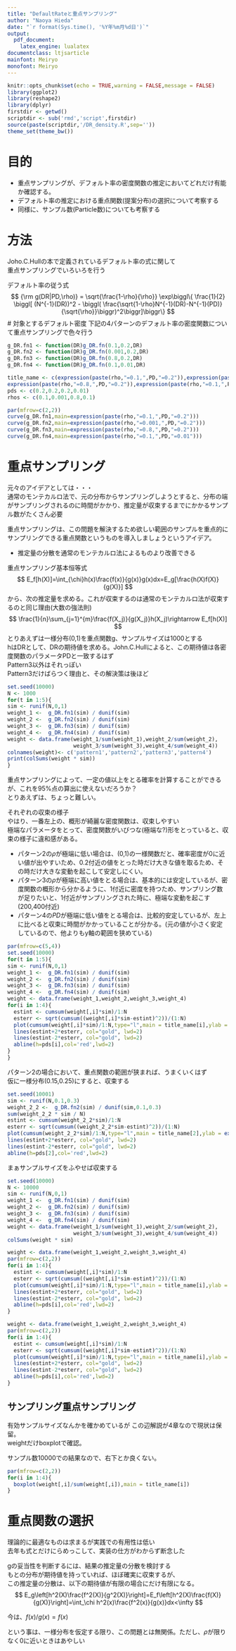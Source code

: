 ```yaml
---
title: "DefaultRateと重点サンプリング"
author: "Naoya Hieda"
date: "`r format(Sys.time(), '%Y年%m月%d日')`"
output:
  pdf_document:
    latex_engine: lualatex
documentclass: ltjsarticle
mainfont: Meiryo
monofont: Meiryo
---
```


```r
knitr::opts_chunk$set(echo = TRUE,warning = FALSE,message = FALSE)
library(ggplot2)
library(reshape2)
library(dplyr)
firstdir <- getwd()
scriptdir <- sub('rmd','script',firstdir)
source(paste(scriptdir,'/DR_density.R',sep=''))
theme_set(theme_bw())
```

# 目的
- 重点サンプリングが、デフォルト率の密度関数の推定においてどれだけ有能か確認する。
- デフォルト率の推定における重点関数(提案分布)の選択について考察する
- 同様に、サンプル数(Particle数)についても考察する

# 方法 
Joho.C.Hullの本で定義されているデフォルト率の式に関して  
重点サンプリングでいろいろを行う

デフォルト率の従う式
$$
{\rm g(DR|PD,\rho)} = \sqrt{\frac{1-\rho}{\rho}} \exp\biggl\{ \frac{1}{2} \biggl[ (N^{-1}(DR))^2 - \biggl( \frac{\sqrt{1-\rho}N^{-1}(DR)-N^{-1}(PD)}{\sqrt{\rho}}\biggr)^2\biggr]\biggr\}
$$
# 対象とするデフォルト密度
下記の4パターンのデフォルト率の密度関数について重点サンプリングで色々行う
```r
g_DR.fn1 <- function(DR)g_DR.fn(0.1,0.2,DR)
g_DR.fn2 <- function(DR)g_DR.fn(0.001,0.2,DR)
g_DR.fn3 <- function(DR)g_DR.fn(0.8,0.2,DR)
g_DR.fn4 <- function(DR)g_DR.fn(0.1,0.01,DR)

title_name <- c(expression(paste(rho,"=0.1,",PD,"=0.2")),expression(paste(rho,"=0.001,",PD,"=0.2")),
expression(paste(rho,"=0.8,",PD,"=0.2")),expression(paste(rho,"=0.1,",PD,"=0.01")))
pds <- c(0.2,0.2,0.2,0.01)
rhos <- c(0.1,0.001,0.8,0.1)

par(mfrow=c(2,2))
curve(g_DR.fn1,main=expression(paste(rho,"=0.1,",PD,"=0.2")))
curve(g_DR.fn2,main=expression(paste(rho,"=0.001,",PD,"=0.2")))
curve(g_DR.fn3,main=expression(paste(rho,"=0.8,",PD,"=0.2")))
curve(g_DR.fn4,main=expression(paste(rho,"=0.1,",PD,"=0.01")))
```


# 重点サンプリング

元々のアイデアとしては・・・  
通常のモンテカルロ法で、元の分布からサンプリングしようとすると、分布の端がサンプリングされるのに時間がかかり、推定量が収束するまでにかかるサンプル数がたくさん必要

重点サンプリングは、この問題を解決するため欲しい範囲のサンプルを重点的にサンプリングできる重点関数というものを導入しましょうというアイデア。

- 推定量の分散を通常のモンテカルロ法によるものより改善できる

重点サンプリング基本恒等式
$$
E_f[h(X)]=\int_{\chi}h(x)\frac{f(x)}{g(x)}g(x)dx=E_g[\frac{h(X)f(X)}{g(X)}]
$$
から、次の推定量を求める。これが収束するのは通常のモンテカルロ法が収束するのと同じ理由(大数の強法則)
$$
\frac{1}{n}\sum_{j=1}^{m}\frac{f(X_j)}{g(X_j)}h(X_j)\rightarrow E_f[h(X)]
$$
とりあえずは一様分布(0,1)を重点関数g、サンプルサイズは1000とする  
hはDRとして、DRの期待値を求める。John.C.Hullによると、この期待値は各密度関数のパラメータPDと一致するはず  
Pattern3以外はそれっぽい  
Pattern3だけばらつく理由と、その解決策は後ほど
```r
set.seed(10000)
N <- 1000
for(t in 1:5){
sim <- runif(N,0,1)
weight_1 <-  g_DR.fn1(sim) / dunif(sim)
weight_2 <-  g_DR.fn2(sim) / dunif(sim)
weight_3 <-  g_DR.fn3(sim) / dunif(sim)
weight_4 <-  g_DR.fn4(sim) / dunif(sim)
weight <- data.frame(weight_1/sum(weight_1),weight_2/sum(weight_2),
                     weight_3/sum(weight_3),weight_4/sum(weight_4))
colnames(weight)<- c('pattern1','pattern2','pattern3','pattern4')
print(colSums(weight * sim))
}
```

重点サンプリングによって、一定の値以上をとる確率を計算することができるが、これを95%点の算出に使えないだろうか？  
とりあえずは、ちょっと難しい。

それぞれの収束の様子  
やはり、一番左上の、概形が綺麗な密度関数は、収束しやすい  
極端なパラメータをとって、密度関数がいびつな(極端な?)形をとっていると、収束の様子に違和感がある。

- パターン2の$\rho$が極端に低い場合は、(0,1)の一様関数だと、確率密度が0に近い値が出やすいため、0.2付近の値をとった時だけ大きな値を取るため、その時だけ大きな変動を起こして安定しにくい。  
- パターン3の$\rho$が極端に高い値をとる場合は、基本的には安定しているが、密度関数の概形から分かるように、1付近に密度を持つため、サンプリング数が足りたいと、1付近がサンプリングされた時に、極端な変動を起こす(200,400付近)  
- パターン4の$PD$が極端に低い値をとる場合は、比較的安定しているが、左上に比べると収束に時間がかかっていることが分かる。(元の値が小さく安定しているので、他よりもy軸の範囲を狭めている)
```r
par(mfrow=c(5,4))
set.seed(10000)
for(t in 1:5){
sim <- runif(N,0,1)
weight_1 <-  g_DR.fn1(sim) / dunif(sim)
weight_2 <-  g_DR.fn2(sim) / dunif(sim)
weight_3 <-  g_DR.fn3(sim) / dunif(sim)
weight_4 <-  g_DR.fn4(sim) / dunif(sim)
weight <- data.frame(weight_1,weight_2,weight_3,weight_4)
for(i in 1:4){
  estint <- cumsum(weight[,i]*sim)/1:N
  esterr <- sqrt(cumsum((weight[,i]*sim-estint)^2))/(1:N)
  plot(cumsum(weight[,i]*sim)/1:N,type="l",main = title_name[i],ylab = expression(E[DR]),ylim = c(pds[i]/1.5,pds[i]*1.5))
  lines(estint+2*esterr, col="gold", lwd=2)
  lines(estint-2*esterr, col="gold", lwd=2)
  abline(h=pds[i],col='red',lwd=2)
}
}
```

パターン2の場合において、重点関数の範囲が狭まれば、うまくいくはず  
仮に一様分布(0.15,0.25)にすると、収束する
```r
set.seed(10001)
sim <- runif(N,0.1,0.3)
weight_2_2 <-  g_DR.fn2(sim) / dunif(sim,0.1,0.3)
sum(weight_2_2 * sim / N)
estint <- cumsum(weight_2_2*sim)/1:N
esterr <- sqrt(cumsum((weight_2_2*sim-estint)^2))/(1:N)
plot(cumsum(weight_2_2*sim)/1:N,type="l",main = title_name[2],ylab = expression(E[DR]),ylim = c(pds[2]/1.5,pds[2]*1.5))
lines(estint+2*esterr, col="gold", lwd=2)
lines(estint-2*esterr, col="gold", lwd=2)
abline(h=pds[2],col='red',lwd=2)
```

まぁサンプルサイズをふやせば収束する
```r
set.seed(10000)
N <- 10000
sim <- runif(N,0,1)
weight_1 <-  g_DR.fn1(sim) / dunif(sim)
weight_2 <-  g_DR.fn2(sim) / dunif(sim)
weight_3 <-  g_DR.fn3(sim) / dunif(sim)
weight_4 <-  g_DR.fn4(sim) / dunif(sim)
weight <- data.frame(weight_1/sum(weight_1),weight_2/sum(weight_2),
                     weight_3/sum(weight_3),weight_4/sum(weight_4))
colSums(weight * sim)

weight <- data.frame(weight_1,weight_2,weight_3,weight_4)
par(mfrow=c(2,2))
for(i in 1:4){
  estint <- cumsum(weight[,i]*sim)/1:N
  esterr <- sqrt(cumsum((weight[,i]*sim-estint)^2))/(1:N)
  plot(cumsum(weight[,i]*sim)/1:N,type="l",main = title_name[i],ylab = expression(E[DR]),ylim = c(pds[i]/1.5,pds[i]*1.5))
  lines(estint+2*esterr, col="gold", lwd=2)
  lines(estint-2*esterr, col="gold", lwd=2)
  abline(h=pds[i],col='red',lwd=2)
}

weight <- data.frame(weight_1,weight_2,weight_3,weight_4)
par(mfrow=c(2,2))
for(i in 1:4){
  estint <- cumsum(weight[,i]*sim)/1:N
  esterr <- sqrt(cumsum((weight[,i]*sim-estint)^2))/(1:N)
  plot(cumsum(weight[,i]*sim)/1:N,type="l",main = title_name[i],ylab = expression(E[DR]),ylim = c(pds[i]/1.5,pds[i]*1.5))
  lines(estint+2*esterr, col="gold", lwd=2)
  lines(estint-2*esterr, col="gold", lwd=2)
  abline(h=pds[i],col='red',lwd=2)
}
```


## サンプリング重点サンプリング
有効サンプルサイズなんかを確かめているが
この辺解説が4章なので現状は保留。  
weightだけboxplotで確認。

サンプル数10000での結果なので、右下とか良くない。
```r
par(mfrow=c(2,2))
for(i in 1:4){
  boxplot(weight[,i]/sum(weight[,i]),main = title_name[i])
}
```

# 重点関数の選択

理論的に最適なものは求まるが実践での有用性は低い  
去年も式とだけにらめっこして、実装の仕方がわからず断念した

gの妥当性を判断するには、結果の推定量の分散を検討する  
もとの分布が期待値を持っていれば、ほぼ確実に収束するが、  
この推定量の分散は、以下の期待値が有限の場合にだけ有限になる。
$$
E_g\left[h^2(X)\frac{f^2(X)}{g^2(X)}\right]=E_f\left[h^2(X)\frac{f(X)}{g(X)}\right]=\int_\chi h^2(x)\frac{f^2(x)}{g(x)}dx<\infty
$$

今は、$f(x)/g(x)=f(x)$

という事は、一様分布を仮定する限り、この問題とは無関係。ただし、$\rho$が限りなく0に近いときはあやしい




